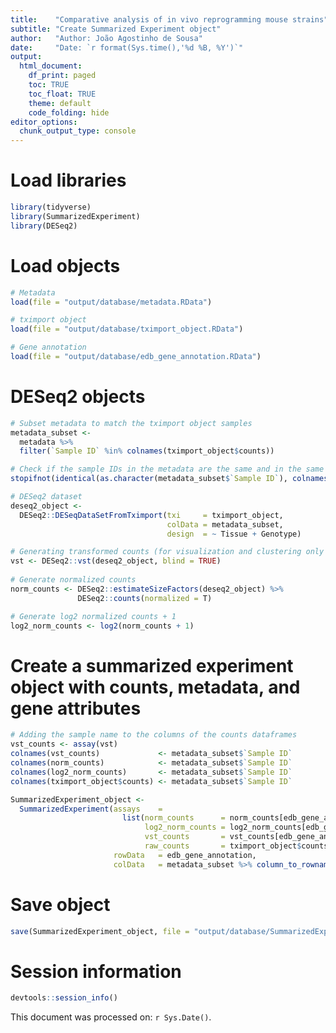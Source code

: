 ```yaml
---
title:    "Comparative analysis of in vivo reprogramming mouse strains"
subtitle: "Create Summarized Experiment object"
author:   "Author: João Agostinho de Sousa"
date:     "Date: `r format(Sys.time(),'%d %B, %Y')`"
output:
  html_document:
    df_print: paged
    toc: TRUE
    toc_float: TRUE
    theme: default
    code_folding: hide
editor_options:
  chunk_output_type: console
---
```


# Load libraries
```r

library(tidyverse)
library(SummarizedExperiment)
library(DESeq2)

```

# Load objects
```r

# Metadata
load(file = "output/database/metadata.RData")

# tximport object
load(file = "output/database/tximport_object.RData")

# Gene annotation
load(file = "output/database/edb_gene_annotation.RData")

```

# DESeq2 objects
```r

# Subset metadata to match the tximport object samples
metadata_subset <- 
  metadata %>% 
  filter(`Sample ID` %in% colnames(tximport_object$counts))

# Check if the sample IDs in the metadata are the same and in the same order as in the tximport object
stopifnot(identical(as.character(metadata_subset$`Sample ID`), colnames(tximport_object$counts)))

# DESeq2 dataset
deseq2_object <- 
  DESeq2::DESeqDataSetFromTximport(txi     = tximport_object, 
                                   colData = metadata_subset, 
                                   design  = ~ Tissue + Genotype)

# Generating transformed counts (for visualization and clustering only !!)  
vst <- DESeq2::vst(deseq2_object, blind = TRUE)
  
# Generate normalized counts
norm_counts <- DESeq2::estimateSizeFactors(deseq2_object) %>% 
               DESeq2::counts(normalized = T)

# Generate log2 normalized counts + 1
log2_norm_counts <- log2(norm_counts + 1)

```

# Create a summarized experiment object with counts, metadata, and gene attributes
```r

# Adding the sample name to the columns of the counts dataframes
vst_counts <- assay(vst)
colnames(vst_counts)             <- metadata_subset$`Sample ID`
colnames(norm_counts)            <- metadata_subset$`Sample ID`
colnames(log2_norm_counts)       <- metadata_subset$`Sample ID`
colnames(tximport_object$counts) <- metadata_subset$`Sample ID`

SummarizedExperiment_object <- 
  SummarizedExperiment(assays    = 
                         list(norm_counts      = norm_counts[edb_gene_annotation$gene_id,            as.character(metadata_subset$`Sample ID`)],
                              log2_norm_counts = log2_norm_counts[edb_gene_annotation$gene_id,       as.character(metadata_subset$`Sample ID`)],
                              vst_counts       = vst_counts[edb_gene_annotation$gene_id,             as.character(metadata_subset$`Sample ID`)],
                              raw_counts       = tximport_object$counts[edb_gene_annotation$gene_id, as.character(metadata_subset$`Sample ID`)]),
                       rowData   = edb_gene_annotation, 
                       colData   = metadata_subset %>% column_to_rownames("Sample ID"))

```

# Save object
```r

save(SummarizedExperiment_object, file = "output/database/SummarizedExperiment_object.RData")

```

# Session information
```r

devtools::session_info()

```

This document was processed on: `r Sys.Date()`.
